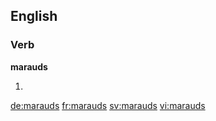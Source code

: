 ==English==

===Verb===
'''marauds'''

# {{third-person singular of|maraud}}

[[de:marauds]]
[[fr:marauds]]
[[sv:marauds]]
[[vi:marauds]]